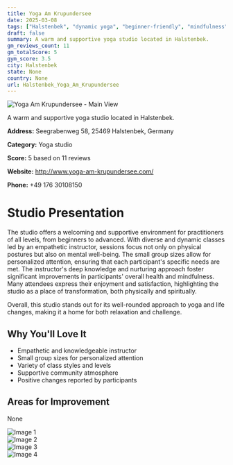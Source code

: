 ```yaml
---
title: Yoga Am Krupundersee
date: 2025-03-08
tags: ["Halstenbek", "dynamic yoga", "beginner-friendly", "mindfulness", "supportive atmosphere", "small group size", "Halstenbek"]  
draft: false
summary: A warm and supportive yoga studio located in Halstenbek.
gm_reviews_count: 11
gm_totalScore: 5
gym_score: 3.5
city: Halstenbek
state: None
country: None
url: Halstenbek_Yoga_Am_Krupundersee
---
```


<div className="aspect-[16/9] relative my-8">
  <img 
    src="https://lh5.googleusercontent.com/p/AF1QipMYvd7PqJVW61_6msIUm3Wpbas-hNuUI_sWaRaJ=w1920-h1080-k-no"
    alt="Yoga Am Krupundersee - Main View"
    className="object-cover absolute inset-0 w-full h-full rounded-lg"
  />
</div>

A warm and supportive yoga studio located in Halstenbek.

**Address:** Seegrabenweg 58, 25469 Halstenbek, Germany

**Category:** Yoga studio

**Score:** 5 based on 11 reviews

**Website:** http://www.yoga-am-krupundersee.com/

**Phone:** +49 176 30108150

# Studio Presentation

The studio offers a welcoming and supportive environment for practitioners of all levels, from beginners to advanced. With diverse and dynamic classes led by an empathetic instructor, sessions focus not only on physical postures but also on mental well-being. The small group sizes allow for personalized attention, ensuring that each participant's specific needs are met. The instructor's deep knowledge and nurturing approach foster significant improvements in participants' overall health and mindfulness. Many attendees express their enjoyment and satisfaction, highlighting the studio as a place of transformation, both physically and spiritually.

Overall, this studio stands out for its well-rounded approach to yoga and life changes, making it a home for both relaxation and challenge.

## Why You'll Love It

- Empathetic and knowledgeable instructor
- Small group sizes for personalized attention
- Variety of class styles and levels
- Supportive community atmosphere
- Positive changes reported by participants

## Areas for Improvement

None

<div className="grid grid-cols-1 xl:grid-cols-2 gap-4 my-8">
<div className="aspect-[4/3] relative"><img src="https://lh3.googleusercontent.com/p/AF1QipNkMHf186MAMNqA3brC0RmuKSL6i53MHhJmGVVE=w1920-h1080-k-no" alt="Image 1" className="object-cover absolute inset-0 w-full h-full rounded-lg" /></div>
<div className="aspect-[4/3] relative"><img src="https://lh5.googleusercontent.com/p/AF1QipOAo7ZUppVyrtpIrfwwDPoeMwWeU9QP3mEQqrI_=w1920-h1080-k-no" alt="Image 2" className="object-cover absolute inset-0 w-full h-full rounded-lg" /></div>
<div className="aspect-[4/3] relative"><img src="https://lh5.googleusercontent.com/p/AF1QipO7k0SjoZ7ja-6weO66hsivCSvSoeAMg9gkPEER=w1920-h1080-k-no" alt="Image 3" className="object-cover absolute inset-0 w-full h-full rounded-lg" /></div>
<div className="aspect-[4/3] relative"><img src="https://lh5.googleusercontent.com/p/AF1QipO4uW24JksrKdcTrrag0AhvhaGfY0hdUJiNhvK5=w1920-h1080-k-no" alt="Image 4" className="object-cover absolute inset-0 w-full h-full rounded-lg" /></div>
</div>